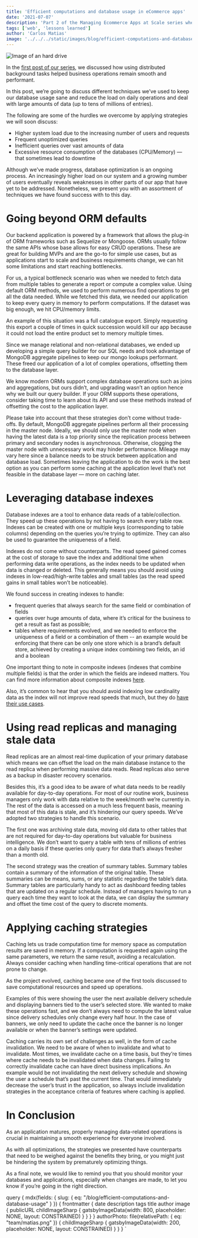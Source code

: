```yaml
---
title: 'Efficient computations and database usage in eCommerce apps'
date: '2021-07-07'
description: 'Part 2 of the Managing Ecommerce Apps at Scale series where we discuss how we made computations more efficient and improved database usage'
tags: ['web', 'lessons learned']
author: 'Carlos Matias'
image: '../../../static/images/blog/efficient-computations-and-database-usage/header.jpeg'
---
```



<Image
  src="blog/efficient-computations-and-database-usage/header.jpeg"
  alt="Image of an hard drive"
  caption="Photo by benjamin lehman on Unsplash"
/>

In the [first post of our series](/blog/distributed-background-jobs), we discussed how using distributed background tasks helped business operations remain smooth and performant.

In this post, we’re going to discuss different techniques we’ve used to keep our database usage sane and reduce the load on daily operations and deal with large amounts of data (up to tens of millions of entries).

The following are some of the hurdles we overcome by applying strategies we will soon discuss:

- Higher system load due to the increasing number of users and requests
- Frequent unoptimized queries
- Inefficient queries over vast amounts of data
- Excessive resource consumption of the databases (CPU/Memory) — that sometimes lead to downtime

Although we’ve made progress, database optimization is an ongoing process. An increasingly higher load on our system and a growing number of users eventually reveals weaknesses in other parts of our app that have yet to be addressed. Nonetheless, we present you with an assortment of techniques we have found success with to this day.

# Going beyond ORM defaults

Our backend application is powered by a framework that allows the plug-in of ORM frameworks such as Sequelize or Mongoose. ORMs usually follow the same APIs whose base allows for easy CRUD operations. These are great for building MVPs and are the go-to for simple use cases, but as applications start to scale and business requirements change, we can hit some limitations and start reaching bottlenecks.

For us, a typical bottleneck scenario was when we needed to fetch data from multiple tables to generate a report or compute a complex value. Using default ORM methods, we used to perform numerous find operations to get all the data needed. While we fetched this data, we needed our application to keep every query in memory to perform computations. If the dataset was big enough, we hit CPU/memory limits.

An example of this situation was a full catalogue export. Simply requesting this export a couple of times in quick succession would kill our app because it could not load the entire product set to memory multiple times.

Since we manage relational and non-relational databases, we ended up developing a simple query builder for our SQL needs and took advantage of MongoDB aggregate pipelines to keep our mongo lookups performant. These freed our application of a lot of complex operations, offsetting them to the database layer.

We know modern ORMs support complex database operations such as joins and aggregations, but ours didn’t, and upgrading wasn’t an option hence why we built our query builder. If your ORM supports these operations, consider taking time to learn about its API and use these methods instead of offsetting the cost to the application layer.

Please take into account that these strategies don’t come without trade-offs. By default, MongoDB aggregate pipelines perform all their processing in the master node. Ideally, we should only use the master node when having the latest data is a top priority since the replication process between primary and secondary nodes is asynchronous. Otherwise, clogging the master node with unnecessary work may hinder performance. Mileage may vary here since a balance needs to be struck between application and database load. Sometimes leaving the application to do the work is the best option as you can perform some caching at the application level that’s not feasible in the database layer — more on caching later.

# Leveraging database indexes

Database indexes are a tool to enhance data reads of a table/collection. They speed up these operations by not having to search every table row. Indexes can be created with one or multiple keys (corresponding to table columns) depending on the queries you’re trying to optimize. They can also be used to guarantee the uniqueness of a field.

Indexes do not come without counterparts. The read speed gained comes at the cost of storage to save the index and additional time when performing data write operations, as the index needs to be updated when data is changed or deleted. This generally means you should avoid using indexes in low-read/high-write tables and small tables (as the read speed gains in small tables won’t be noticeable).

We found success in creating indexes to handle:

- frequent queries that always search for the same field or combination of fields
- queries over huge amounts of data, where it’s critical for the business to get a result as fast as possible;
- tables where requirements evolved, and we needed to enforce the uniqueness of a field or a combination of them -- an example would be enforcing that there can be only one store which is a brand’s default store, achieved by creating a unique index combining two fields, an id and a boolean

One important thing to note in composite indexes (indexes that combine multiple fields) is that the order in which the fields are indexed matters. You can find more information about composite indexes [here](https://user3141592.medium.com/single-vs-composite-indexes-in-relational-databases-58d0eb045cbe).

Also, it’s common to hear that you should avoid indexing low cardinality data as the index will not improve read speeds that much, but they do [have their use cases](https://stackoverflow.com/questions/2113181/does-it-make-sense-to-use-an-index-that-will-have-a-low-cardinality).

# Using read replicas and managing stale data

Read replicas are an almost real-time duplication of your primary database which means we can offset the load on the main database instance to the read replica when performing massive data reads. Read replicas also serve as a backup in disaster recovery scenarios.

Besides this, it’s a good idea to be aware of what data needs to be readily available for day-to-day operations. For most of our routine work, business managers only work with data relative to the week/month we’re currently in. The rest of the data is accessed on a much less frequent basis, meaning that most of this data is stale, and it’s hindering our query speeds. We’ve adopted two strategies to handle this scenario.

The first one was archiving stale data, moving old data to other tables that are not required for day-to-day operations but valuable for business intelligence. We don’t want to query a table with tens of millions of entries on a daily basis if these queries only query for data that’s always fresher than a month old.

The second strategy was the creation of summary tables.
Summary tables contain a summary of the information of the original table. These summaries can be means, sums, or any statistic regarding the table’s data. Summary tables are particularly handy to act as dashboard feeding tables that are updated on a regular schedule. Instead of managers having to run a query each time they want to look at the data, we can display the summary and offset the time cost of the query to discrete moments.

# Applying caching strategies

Caching lets us trade computation time for memory space as computation results are saved in memory. If a computation is requested again using the same parameters, we return the same result, avoiding a recalculation. Always consider caching when handling time-critical operations that are not prone to change.

As the project evolved, caching became one of the first tools discussed to save computational resources and speed up operations.

Examples of this were showing the user the next available delivery schedule and displaying banners tied to the user’s selected store. We wanted to make these operations fast, and we don’t always need to compute the latest value since delivery schedules only change every half hour. In the case of banners, we only need to update the cache once the banner is no longer available or when the banner’s settings were updated.

Caching carries its own set of challenges as well, in the form of cache invalidation. We need to be aware of when to invalidate and what to invalidate. Most times, we invalidate cache on a time basis, but they’re times where cache needs to be invalidated when data changes. Failing to correctly invalidate cache can have direct business implications. An example would be not invalidating the next delivery schedule and showing the user a schedule that’s past the current time. That would immediately decrease the user’s trust in the application, so always include invalidation strategies in the acceptance criteria of features where caching is applied.

# In Conclusion

As an application matures, properly managing data-related operations is crucial in maintaining a smooth experience for everyone involved.

As with all optimizations, the strategies we presented have counterparts that need to be weighed against the benefits they bring, or you might just be hindering the system by prematurely optimizing things.

As a final note, we would like to remind you that you should monitor your databases and applications, especially when changes are made, to let you know if you’re going in the right direction.

  query {
    mdx(fields: { slug: { eq: "/blog/efficient-computations-and-database-usage" } }) {
      frontmatter {
        date
        description
        tags
        title
        author
        image {
          publicURL
          childImageSharp {
            gatsbyImageData(width: 800, placeholder: NONE, layout: CONSTRAINED)
          }
        }
      }
    }
    authorPhoto: file(relativePath: { eq: "team/matias.png" }) {
      childImageSharp {
        gatsbyImageData(width: 200, placeholder: NONE, layout: CONSTRAINED)
      }
    }
  }
`

